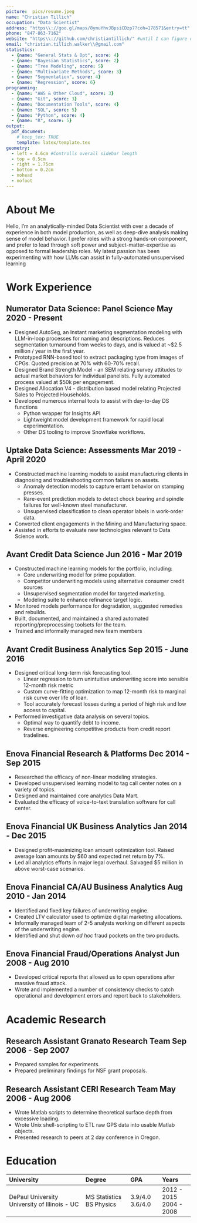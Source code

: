 ```yaml
---
picture:  pics/resume.jpeg
name: "Christian Tillich"
occupation: "Data Scientist"
address: "https\\://goo.gl/maps/8ymuYhvJBpsiCDzp7?coh=178571&entry=tt"
phone: "847-863-7162"
website: "https\\://github.com/christiantillich/" #until I can figure out how to sanitize, we gotta escape special characters
email: "christian.tillich.walker\\@gmail.com"
statistics:
  - {name: "General Stats & Opt", score: 4}
  - {name: "Bayesian Statistics", score: 2}
  - {name: "Tree Modeling", score: 5}
  - {name: "Multivariate Methods", score: 3}
  - {name: "Segmentation", score: 4}
  - {name: "Regression", score: 6}
programming:
  - {name: "AWS & Other Cloud", score: 3}
  - {name: "Git", score: 3}
  - {name: "Documentation Tools", score: 4}
  - {name: "SQL", score: 5}
  - {name: "Python", score: 4}
  - {name: "R", score: 5}
output: 
  pdf_document:
    # keep_tex: TRUE
    template: latex/template.tex
geometry: 
  - left = 4.6cm #Controlls overall sidebar length
  - top = 0.5cm 
  - right = 1.75cm
  - bottom = 0.2cm 
  - nohead 
  - nofoot
---
```

# About Me  

Hello, I'm an analytically-minded Data Scientist with over a decade of 
experience in both model production, as well as deep-dive analysis making sense
of model behavior. I prefer roles with a strong hands-on component, and prefer
to lead through soft power and subject-matter-expertise as opposed to formal 
leadership roles. My latest passion has been experimenting with how LLMs can 
assist in fully-automated unsupervised learning

# Work Experience

## Numerator \hfill Data Science: Panel Science \hfill May 2020 - Present

* Designed AutoSeg, an Instant marketing segmentation modeling with LLM-in-loop processes for naming and descriptions. Reduces segmentation turnaround from weeks to days, and is valued at ~$2.5 million / year in the first year.
* Prototyped RNN-based tool to extract packaging type from images of CPGs. Quoted precision at 70% with 60-70% recall. 
* Designed Brand Strength Model - an SEM relating survey attitudes to actual market behaviors for individual panelists. Fully automated process valued at $50k per engagement.
* Designed Allocation V4 - distribution based model relating Projected Sales to Projected Households. 
* Developed numerous internal tools to assist with day-to-day DS functions
    * Python wrapper for Insights API
    * Lightweight model development framework for rapid local experimentation. 
    * Other DS tooling to improve Snowflake workflows. 
    
## Uptake \hfill Data Science: Assessments \hfill Mar 2019 - April 2020

* Constructed machine learning models to assist manufacturing clients in diagnosing and troubleshooting common failures on assets. 
    * Anomaly detection models to capture errant behavior on stamping presses. 
    * Rare-event prediction models to detect chock bearing and spindle failures for well-known steel manufacturer. 
    * Unsupervised classification to clean operator labels in work-order data.
* Converted client engagements in the Mining and Manufacturing space. 
* Assisted in efforts to evaluate new technologies relevant to Data Science work. 

## Avant Credit \hfill Data Science \hfill Jun 2016 - Mar 2019

* Constructed machine learning models for the portfolio, including:
    * Core underwriting model for prime population. 
    * Competitor underwriting models using alternative consumer credit sources
    * Unsupervised segmentation model for targeted marketing.
    * Modeling suite to enhance refinance target logic.
* Monitored models performance for degradation, suggested remedies and rebuilds.
* Built, documented, and maintained a shared automated reporting/preprocessing toolsets for the team. 
* Trained and informally managed new team members

\newpage \makeprofile

## Avant Credit \hfill Business Analytics \hfill Sep 2015 - June 2016

* Designed critical long-term risk forecasting tool.
    * Linear regression to turn unintuitive underwriting score into sensible 12-month risk metric 
    * Custom curve-fitting optimization to map 12-month risk to marginal risk curve over life of loan.
    * Tool accurately forecast losses during a period of high risk and low access to capital.
* Performed investigative data analysis on several topics.
    * Optimal way to quantify debt to income. 
    * Reverse engineering competitive products from credit report tradelines. 

## Enova Financial \hfill Research & Platforms \hfill Dec 2014 - Sep 2015

* Researched the efficacy of non-linear modeling strategies. 
* Developed unsupervised learning model to tag call center notes on a variety of topics.
* Designed and maintained core analytics Data Mart. 
* Evaluated the efficacy of voice-to-text translation software for call center.

## Enova Financial \hfill UK Business Analytics \hfill Jan 2014 - Dec 2015

* Designed profit-maximizing loan amount optimization tool. Raised average loan amounts by $60 and expected net return by 7%. 
* Led all analytics efforts in major legal overhaul. Salvaged $5 million in above worst-case scenarios. 

## Enova Financial \hfill CA/AU Business Analytics \hfill Aug 2010 - Jan 2014

* Identified and fixed key failures of underwriting engine. 
* Created LTV calculator used to optimize digital marketing allocations. 
* Informally managed team of 2-5 analysts working on different aspects of the underwriting engine. 
* Identified and shut down *ad hoc* fraud pockets on the two products. 

## Enova Financial \hfill Fraud/Operations Analyst \hfill Jun 2008 - Aug 2010

* Developed critical reports that allowed us to open operations after massive fraud attack. 
* Wrote and implemented a number of consistency checks to catch operational and development errors and report back to stakeholders. 

\newpage \makeprofile

# Academic Research

## Research Assistant \hfill Granato Research Team \hfill Sep 2006 - Sep 2007

* Prepared samples for experiments. 
* Prepared preliminary findings for NSF grant proposals.

## Research Assistant \hfill CERI Research Team \hfill May 2006 - Aug 2006

* Wrote Matlab scripts to determine theoretical surface depth from excessive loading. 
* Wrote Unix shell-scripting to ETL raw GPS data into usable Matlab objects. 
* Presented research to peers at 2 day conference in Oregon. 

# Education

-------------------------------------------------------------------------------
University                        Degree              GPA           Years      
--------------------------------- ------------------- ------------- -----------
DePaul University                 MS Statistics       3.9/4.0       2012 - 2015
University of Illinois - UC       BS Physics          3.6/4.0       2004 - 2008
-------------------------------------------------------------------------------
